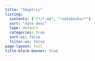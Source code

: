 ```yaml
---
title: "Skeptric"
listing:
  contents: ["/*/*.md", "!notebooks/*"]
  sort: "date desc"
  type: default
  categories: true
  sort-ui: false
  filter-ui: false
page-layout: full
title-block-banner: true
---
```

